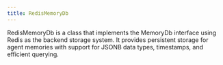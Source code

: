 ```yaml
---
title: RedisMemoryDb
---
```


RedisMemoryDb is a class that implements the MemoryDb interface using Redis as the backend storage system. It provides persistent storage for agent memories with support for JSONB data types, timestamps, and efficient querying.

<Snippet file="memory-redis-reference.mdx" /> 